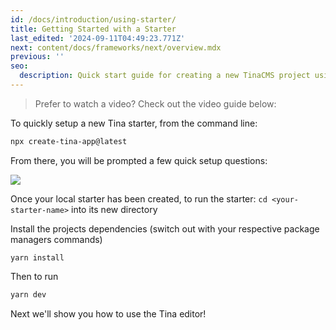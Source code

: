 ```yaml
---
id: /docs/introduction/using-starter/
title: Getting Started with a Starter
last_edited: '2024-09-11T04:49:23.771Z'
next: content/docs/frameworks/next/overview.mdx
previous: ''
seo:
  description: Quick start guide for creating a new TinaCMS project using starter templates, with step-by-step CLI instructions and configuration options
---
```


> Prefer to watch a video? Check out the video guide below:

<Youtube embedSrc="https://www.youtube.com/embed/_9lDNSIh8rw" />

To quickly setup a new Tina starter, from the command line:

```bash
npx create-tina-app@latest
```

From there, you will be prompted a few quick setup questions:

![](/img/docs/introduction/cli-starter.png)

Once your local starter has been created, to run the starter:
`cd <your-starter-name>` into its new directory 

Install the projects dependencies (switch out with your respective package managers commands) 

```
yarn install
```

Then to run

```bash
yarn dev
```

Next we'll show you how to use the Tina editor!

<WebmEmbed embedSrc="/img/docs/introduction/homepage-demo-2.webm" />
